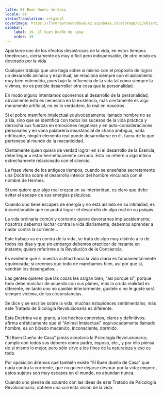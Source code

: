 ```yaml
---
title: El Buen Dueño de Casa
locale: es
statusTranslation: original
coverImage: https://lhvmrqwrcowdvduuaukz.supabase.co/storage/v1/object/public/strapi-uploads/small_cover-tratado-de-psicologia-revolucionaria.webp-5e15e1cec4e0ebebcde5d7fc7565d8fd.webp
sidebar:
    label: 19. El Buen Dueño de Casa
    order: 19
---
```

Apartarse uno de los efectos desastrosos de la vida, en estos tiempos tenebrosos, ciertamente es muy difícil pero indispensable, de otro modo es devorado por la vida.

Cualquier trabajo que uno haga sobre si mismo con el propósito de lograr un desarrollo anímico y espiritual, se relaciona siempre con el aislamiento muy bien entendido, pues bajo la influencia de la vida tal como siempre la vivimos, no es posible desarrollar otra cosa que la personalidad.

En modo alguno intentamos oponernos al desarrollo de la personalidad, obviamente ésta es necesaria en la existencia, más ciertamente es algo meramente artificial, no es lo verdadero, lo real en nosotros.

Si el pobre mamífero intelectual equivocadamente llamado hombre no se aísla, sino que se identifica con todos los sucesos de la vida práctica y derrocha sus fuerzas en emociones negativas y en auto-consideraciones personales y en vana palabrería insustancial de charla ambigua, nada edificante, ningún elemento real puede desarrollarse en él, fuera de lo que pertenece al mundo de la mecanicidad.

Ciertamente quien quiera de verdad lograr en si el desarrollo de la Esencia, debe llegar a estar herméticamente cerrado. Esto se refiere a algo íntimo estrechamente relacionado con el silencio.

La frase viene de los antiguos tiempos, cuando se enseñaba secretamente una Doctrina sobre el desarrollo interior del hombre vinculada con el nombre de Hermes.

Si uno quiere que algo real crezca en su interioridad, es claro que debe evitar el escape de sus energías psíquicas.

Cuando uno tiene escapes de energía y no está aislado en su intimidad, es incuestionable que no podrá lograr el desarrollo de algo real en su psiquis.

La vida ordinaria común y corriente quiere devorarnos implacablemente; nosotros debemos luchar contra la vida diariamente, debemos aprender a nadar contra la corriente...

Este trabajo va en contra de la vida, se trata de algo muy distinto a lo de todos los días y que sin embargo debemos practicar de instante en instante; quiero referirme a la Revolución de la Conciencia.

Es evidente que si nuestra actitud hacia la vida diaria es fundamentalmente equivocada; si creemos que todo de marchamos bien, así por que si, vendrán los desengaños...

Las gentes quieren que las cosas les salgan bien, "así porque si", porque todo debe marchar de acuerdo con sus planes, más la cruda realidad es diferente, en tanto uno no cambie interiormente, gústele o no le guste será siempre victima, de las circunstancias.

Se dice y se escribe sobre la vida, muchas estupideces sentimentales, más este Tratado de Sicología Revolucionaria es diferente.

Esta Doctrina va al grano, a los hechos concretos, claros y definitivos; afirma enfáticamente que el "Animal Intelectual" equivocadamente llamado hombre, es un bípedo mecánico, inconsciente, dormido.

"El Buen Dueño de Casa" jamás aceptaría la Psicología Revolucionaria; cumple con todos sus deberes como padre, esposo, etc., y por ello piensa de si mismo lo mejor, pero sólo sirve a los fines de la naturaleza y eso es todo.

Por oposición diremos que también existe "El Buen dueño de Casa" que nada contra la corriente, que no quiere dejarse devorar por la vida; empero, estos sujetos son muy escasos en el mundo, no abundan nunca.

Cuando uno piensa de acuerdo con las ideas de este Tratado de Psicología Revolucionaria, obtiene una correcta visión de la vida.
